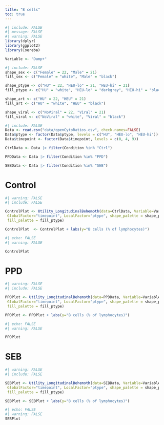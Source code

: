 ```yaml
---
title: "B cells"
toc: true
---
```



```r
#| include: FALSE
#| message: FALSE
#| warning: FALSE
library(dplyr)
library(ggplot2)
library(Coereba)

Variable <- "Dump+"
```

```r
#| include: FALSE
shape_sex <- c("Female" = 22, "Male" = 21)
fill_sex <- c("Female" = "white", "Male" = "black")

shape_ptype <- c("HU" = 22, "HEU-lo" = 21, "HEU-hi" = 21)
fill_ptype <- c("HU" = "white", "HEU-lo" = "darkgray", "HEU-hi" = "black")

shape_art <- c("HU" = 22, "HEU" = 21)
fill_art <- c("HU" = "white", "HEU" = "black")

shape_viral <- c("NoViral" = 22, "Viral" = 21)
fill_viral <- c("NoViral" = "white", "Viral" = "black")
```


```r
#| include: FALSE
Data <- read.csv("data/openCytoRatios.csv", check.names=FALSE)
Data$ptype <- factor(Data$ptype, levels = c("HU", "HEU-lo", "HEU-hi"))
Data$timepoint <- factor(Data$timepoint, levels = c(0, 4, 9))

CtrlData <- Data |> filter(Condition %in% "Ctrl")

PPDData <- Data |> filter(Condition %in% "PPD")

SEBData <- Data |> filter(Condition %in% "SEB")
```

# Control 

```r
#| warning: FALSE
#| include: FALSE

ControlPlot <- Utility_LongitudinalBehemoth(data=CtrlData, Variable=Variable,
 GlobalFactor="timepoint", LocalFactor="ptype", shape_palette = shape_ptype,
 fill_palette = fill_ptype)

ControlPlot  <- ControlPlot + labs(y="B cells (% of lymphocytes)")
```

```r
#| echo: FALSE
#| warning: FALSE

ControlPlot
```

# PPD
```r
#| warning: FALSE
#| include: FALSE

PPDPlot <- Utility_LongitudinalBehemoth(data=PPDData, Variable=Variable,
 GlobalFactor="timepoint", LocalFactor="ptype", shape_palette = shape_ptype,
 fill_palette = fill_ptype)

PPDPlot <- PPDPlot + labs(y="B cells (% of lymphocytes)")
```

```r
#| echo: FALSE
#| warning: FALSE

PPDPlot
```

# SEB
```r
#| warning: FALSE
#| include: FALSE

SEBPlot <- Utility_LongitudinalBehemoth(data=SEBData, Variable=Variable,
 GlobalFactor="timepoint", LocalFactor="ptype", shape_palette = shape_ptype,
 fill_palette = fill_ptype)

SEBPlot <- SEBPlot + labs(y="B cells (% of lymphocytes)")
```

```r
#| echo: FALSE
#| warning: FALSE
SEBPlot
```
